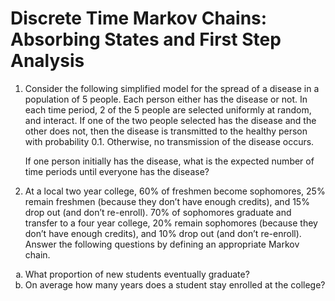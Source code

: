 # Discrete Time Markov Chains: Absorbing States and First Step Analysis {.unnumbered}






(@) Consider the following simplified model for the spread of a disease in a population of 5 people.
Each person either has the disease or not.
In each time period, 2 of the 5 people are selected uniformly at random, and interact.
If one of the two people selected has the disease and the other does not, then the disease is transmitted to the healthy person with probability 0.1.
Otherwise, no transmission of the disease occurs.

    If one person initially has the disease, what is the expected number of time periods until everyone has the disease?
    
    
    
(@) At a local two year college, 60% of freshmen become sophomores, 25% remain freshmen (because they don't have enough credits), and 15% drop out (and don't re-enroll).
70% of sophomores graduate and transfer to a four year college, 20% remain sophomores (because they don't have enough credits), and 10% drop out (and don't re-enroll).
Answer the following questions by defining an appropriate Markov chain.

a. What proportion of new students eventually graduate?
a. On average how many years does a student stay enrolled at the college?